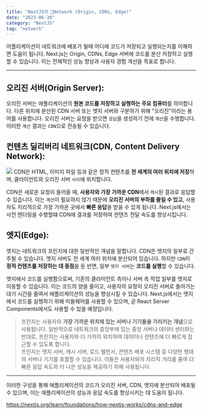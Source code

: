 ```yaml
---
title: "NextJS의 Network (Origin, CDNs, Edge)"
date: "2023-06-30"
category: "NextJS"
tag: "network"
---
```


어플리케이션이 네트워크에 배포가 될때 어디에 코드가 저장되고 실행되는지를 이해하면 도움이 됩니다. Next.js는 Origin, CDNs, Edge 서버에 코드를 분산 저장하고 실행할 수 있습니다. 이는 전체적인 성능 향상과 사용자 경험 개선을 목표로 합니다.

---

## 오리진 서버(Origin Server):
오리진 서버는 애플리케이션의 **원본 코드를 저장하고 실행하는 주요 컴퓨터**를 의미합니다. 다른 위치에 분산된 CDN 서버 또는 엣지 서버와 구분하기 위해 "오리진"이라는 용어를 사용합니다. 오리진 서버는 요청을 받으면 `응답`을 생성하기 전에 `계산`을 수행합니다. 이러한 `계산` 결과는 `CDN`으로 전송될 수 있습니다.

## 컨텐츠 딜리버리 네트워크(CDN, Content Delivery Network):
![](https://velog.velcdn.com/images/boyeon_jeong/post/141dbe12-fa3d-4d9b-a7f8-1c97f0ede588/image.png)
CDN은 HTML, 이미지 파일 등과 같은 정적 컨텐츠를 **전 세계의 여러 위치에 저장**하며, 클라이언트와 오리진 서버 `사이`에 위치합니다. 

CDN은 새로운 요청이 들어올 때, **사용자와 가장 가까운 CDN**에서 `캐시`된 결과로 응답할 수 있습니다. 이는 `계산`이 필요하지 않기 때문에 **오리진 서버의 부하를 줄일 수 있고**, 사용자도 지리적으로 가장 가까운 곳에서 **빠른 응답**을 받을 수 있게 됩니다. Next.js에서는 사전 렌더링을 수행할떄 CDN에 결과를 저장하여 컨텐츠 전달 속도를 향상시킵니다.

## 엣지(Edge):
엣지는 네트워크의 프린지에 대한 일반적인 개념을 말합니다. CDN은 엣지의 일부로 간주될 수 있습니다.  엣지 서버도 전 세계 여러 위치에 분산되어 있습니다. 하지만 `CDN`이 **정적 컨텐츠를 저장하는 데 중점**을 둔 반면, 일부 `엣지 서버`는 **코드를 실행**할 수 있습니다.

엣지에서 코드를 실행함으로써, 기존의 클라이언트 측이나 서버 측 작업 일부를 엣지로 이동할 수 있습니다. 이는 코드의 양을 줄이고, 사용자의 요청이 오리진 서버로 돌아가는 대기 시간을 줄여서 애플리케이션의 성능을 향상시킬 수 있습니다. Next.js에서는 엣지에서 코드를 실행하기 위해 미들웨어를 사용할 수 있으며, 곧 React Server Components에서도 사용할 수 있을 예정입니다.
> 프린지는 사용자와 **가장 가까운 위치에 있는 서버나 기기들을 가리키는 개념**으로 사용됩니다. 일반적으로 네트워크의 중앙부에 있는 중앙 서버나 데이터 센터와는 반대로, 프린지는 사용자와 더 가까이 위치하여 데이터나 컨텐츠에 더 빠르게 접근할 수 있도록 합니다. <br/>
프린지는 엣지 서버, 캐시 서버, 로드 밸런서, 콘텐츠 배포 시스템 등 다양한 형태의 서버나 기기를 포함할 수 있습니다. 이들은 사용자와의 지리적 거리를 줄여 더 빠른 응답 속도와 더 나은 성능을 제공하기 위해 사용됩니다.

---

이러한 구성을 통해 애플리케이션의 코드가 오리진 서버, CDN, 엣지에 분산되어 배포될 수 있으며, 이는 애플리케이션의 성능과 응답 속도를 향상시키는 데 도움이 됩니다.

https://nextjs.org/learn/foundations/how-nextjs-works/cdns-and-edge
